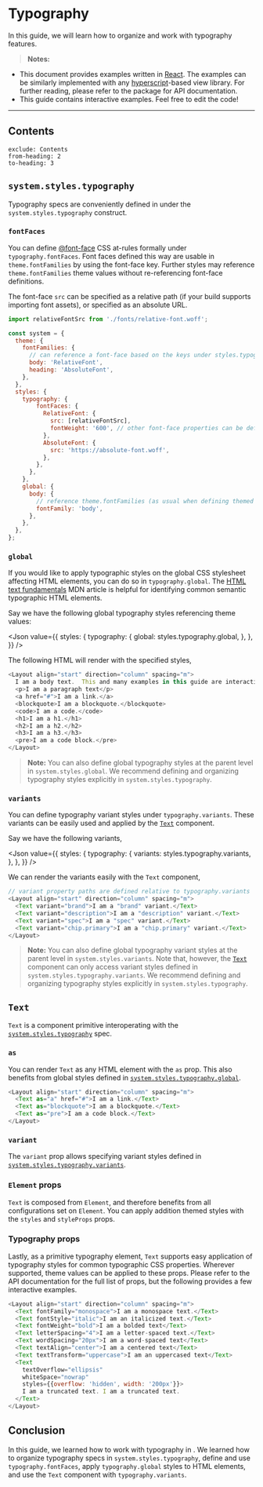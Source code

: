 
# Typography

In this guide, we will learn how to organize and work with <PackageLink name="uinix-ui" /> typography features.

> **Notes:**
- This document provides examples written in [React].  The examples can be similarly implemented with any [hyperscript]-based view library.  For further reading, please refer to the <PackageLink name="uinix-ui" /> package for API documentation.
- This guide contains interactive examples.  Feel free to edit the code!

---

## Contents
```toc
exclude: Contents
from-heading: 2
to-heading: 3
```

## `system.styles.typography`

Typography specs are conveniently defined in <PackageLink name="uinix-ui" /> under the `system.styles.typography` construct.

### `fontFaces`

You can define [@font-face] CSS at-rules formally under `typography.fontFaces`.  Font faces defined this way are usable in `theme.fontFamilies` by using the font-face key.  Further styles may reference `theme.fontFamilies` theme values without re-referencing font-face definitions.

The font-face `src` can be specified as a relative path (if your build supports importing font assets), or specified as an absolute URL.

```js
import relativeFontSrc from './fonts/relative-font.woff';

const system = {
  theme: {
    fontFamilies: {
      // can reference a font-face based on the keys under styles.typography.fontFaces
      body: 'RelativeFont',
      heading: 'AbsoluteFont',
    },
  },
  styles: {
    typography: {
        fontFaces: {
          RelativeFont: {
            src: [relativeFontSrc],
            fontWeight: '600', // other font-face properties can be defined
          },
          AbsoluteFont: {
            src: 'https://absolute-font.woff',
          },
        },
      },
    },
    global: {
      body: {
        // reference theme.fontFamilies (as usual when defining themed styles)
        fontFamily: 'body',
      },
    },
  },
};
```

### `global`

If you would like to apply typographic styles on the global CSS stylesheet affecting HTML elements, you can do so in `typography.global`.  The [HTML text fundamentals] MDN article is helpful for identifying common semantic typographic HTML elements.

Say we have the following global typography styles referencing theme values:

<Json
  value={{
    styles: {
      typography: {
        global: styles.typography.global,
      },
    },
  }}
/>

The following HTML will render with the specified styles,

```js live scope=ui
<Layout align="start" direction="column" spacing="m">
  I am a body text.  This and many examples in this guide are interactive.  Edit and play around with the code!
  <p>I am a paragraph text</p>
  <a href="#">I am a link.</a>
  <blockquote>I am a blockquote.</blockquote>
  <code>I am a code.</code>
  <h1>I am a h1.</h1>
  <h2>I am a h2.</h2>
  <h3>I am a h3.</h3>
  <pre>I am a code block.</pre>
</Layout>
```

> **Note:** You can also define global typography styles at the parent level in `system.styles.global`.  We recommend defining and organizing typography styles explicitly in `system.styles.typography`.

### `variants`

You can define typography variant styles under `typography.variants`.  These variants can be easily used and applied by the [`Text`](#text) component.

Say we have the following variants,


<Json
  value={{
    styles: {
      typography: {
        variants: styles.typography.variants,
      },
    },
  }}
/>

We can render the variants easily with the `Text` component,

```js live scope=ui
// variant property paths are defined relative to typography.variants
<Layout align="start" direction="column" spacing="m">
  <Text variant="brand">I am a "brand" variant.</Text>
  <Text variant="description">I am a "description" variant.</Text>
  <Text variant="spec">I am a "spec" variant.</Text>
  <Text variant="chip.primary">I am a "chip.primary" variant.</Text>
</Layout>
```

> **Note:** You can also define global typography variant styles at the parent level in `system.styles.variants`.  Note that, however, the [`Text`](#text) component can only access variant styles defined in `system.styles.typography.variants`.  We recommend defining and organizing typography styles explicitly in `system.styles.typography`.

## `Text`

`Text` is a component primitive interoperating with the [`system.styles.typography`](#systemstylestypography) spec.

### `as`

You can render `Text` as any HTML element with the `as` prop.  This also benefits from global styles defined in [`system.styles.typography.global`](#global).

```js live scope=ui
<Layout align="start" direction="column" spacing="m">
  <Text as="a" href="#">I am a link.</Text>
  <Text as="blockquote">I am a blockquote.</Text>
  <Text as="pre">I am a code block.</Text>
</Layout>
```

### `variant`

The `variant` prop allows specifying variant styles defined in [`system.styles.typography.variants`](#variants).

### `Element` props

`Text` is composed from `Element`, and therefore benefits from all configurations set on `Element`.  You can apply addition themed styles with the `styles` and `styleProps` props.

### Typography props

Lastly, as a primitive typography element, `Text` supports easy application of typography styles for common typographic CSS properties.  Wherever supported, theme values can be applied to these props.  Please refer to the <PackageLink name="uinix-ui" /> API documentation for the full list of props, but the following provides a few interactive examples.

```js live scope=ui
<Layout align="start" direction="column" spacing="m">
  <Text fontFamily="monospace">I am a monospace text.</Text>
  <Text fontStyle="italic">I am an italicized text.</Text>
  <Text fontWeight="bold">I am a bolded text</Text>
  <Text letterSpacing="4">I am a letter-spaced text.</Text>
  <Text wordSpacing="20px">I am a word-spaced text</Text>
  <Text textAlign="center">I am a centered text</Text>
  <Text textTransform="uppercase">I am an uppercased text</Text>
  <Text
    textOverflow="ellipsis"
    whiteSpace="nowrap"
    styles={{overflow: 'hidden', width: '200px'}}>
    I am a truncated text. I am a truncated text.
  </Text>
</Layout>
```

## Conclusion

In this guide, we learned how to work with typography in <PackageLink name="uinix-ui" /> .  We learned how to organize typography specs in `system.styles.typography`, define and use `typography.fontFaces`, apply `typography.global` styles to HTML elements, and use the `Text` component with `typography.variants`.

<!-- defs -->
[@font-face]: https://developer.mozilla.org/en-US/docs/Web/CSS/@font-face
[HTML text fundamentals]: https://developer.mozilla.org/en-US/docs/Learn/HTML/Introduction_to_HTML/HTML_text_fundamentals
[hyperscript]: https://github.com/hyperhype/hyperscript
[react]: https://github.com/facebook/react


